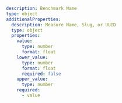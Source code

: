 ```yml
description: Benchmark Name
type: object
additionalProperties:
  description: Measure Name, Slug, or UUID
  type: object
  properties:
    value:
      type: number
      format: float
    lower_value:
      type: number
      format: float
      required: false
    upper_value:
      type: number
    required:
      - value
```